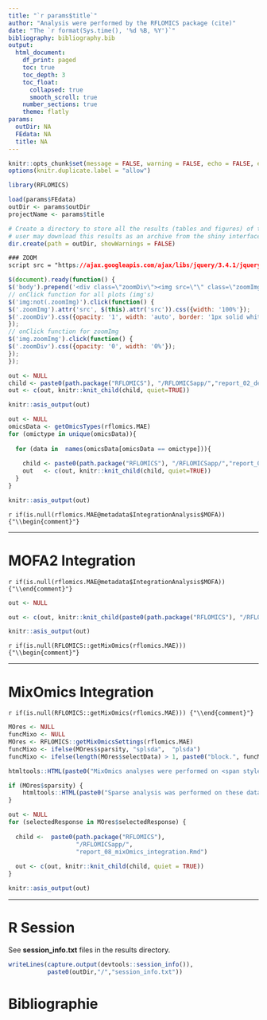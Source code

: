 ```yaml
---
title: "`r params$title`"
author: "Analysis were performed by the RFLOMICS package (cite)"
date: "The `r format(Sys.time(), '%d %B, %Y')`"
bibliography: bibliography.bib
output: 
  html_document:
    df_print: paged
    toc: true
    toc_depth: 3
    toc_float:
      collapsed: true
      smooth_scroll: true
    number_sections: true
    theme: flatly
params: 
  outDir: NA
  FEdata: NA
  title: NA
---
```



```r
knitr::opts_chunk$set(message = FALSE, warning = FALSE, echo = FALSE, error = TRUE)
options(knitr.duplicate.label = "allow")
```

```r

library(RFLOMICS)
```


```r

load(params$FEdata)
outDir <- params$outDir
projectName <- params$title

```

```r
# Create a directory to store all the results (tables and figures) of the project in a tmpdir
# user may download this results as an archive from the shiny interface
dir.create(path = outDir, showWarnings = FALSE)
```

<!-- enable to zoom by clicking on graphs in the report -->

```css
### ZOOM 
script src = "https://ajax.googleapis.com/ajax/libs/jquery/3.4.1/jquery.min.js"
```

```js
$(document).ready(function() {
$('body').prepend('<div class=\"zoomDiv\"><img src=\"\" class=\"zoomImg\"></div>');
// onClick function for all plots (img's)
$('img:not(.zoomImg)').click(function() {
$('.zoomImg').attr('src', $(this).attr('src')).css({width: '100%'});
$('.zoomDiv').css({opacity: '1', width: 'auto', border: '1px solid white', borderRadius: '5px', position: 'fixed', top: '50%', left: '50%', marginRight: '-50%', transform: 'translate(-50%, -50%)', boxShadow: '0px 0px 50px #888888', zIndex: '50', overflow: 'auto', maxHeight: '100%'});
});
// onClick function for zoomImg
$('img.zoomImg').click(function() {
$('.zoomDiv').css({opacity: '0', width: '0%'}); 
});
});
```

<!-- Experimental design -->

```r

out <- NULL
child <- paste0(path.package("RFLOMICS"), "/RFLOMICSapp/","report_02_design.Rmd")
out <- c(out, knitr::knit_child(child, quiet=TRUE))  

knitr::asis_output(out)

```

<!-- single omics analysis -->

```r

out <- NULL
omicsData <- getOmicsTypes(rflomics.MAE)
for (omictype in unique(omicsData)){ 
  
  for (data in  names(omicsData[omicsData == omictype])){
    
    child <- paste0(path.package("RFLOMICS"), "/RFLOMICSapp/","report_01_omics.Rmd") 
    out   <- c(out, knitr::knit_child(child, quiet=TRUE))  
  }
}

knitr::asis_output(out)

```

<!-- data integration  -->

<!-- ## with MOFA -->

`r if(is.null(rflomics.MAE@metadata$IntegrationAnalysis$MOFA)) {"\\begin{comment}"}`

---

# MOFA2 Integration

`r if(is.null(rflomics.MAE@metadata$IntegrationAnalysis$MOFA)) {"\\end{comment}"}`

```r

out <- NULL

out <- c(out, knitr::knit_child(paste0(path.package("RFLOMICS"), "/RFLOMICSapp/","report_07_MOFA2_integration.Rmd"), quiet=TRUE))

knitr::asis_output(out)

```

<!-- ## with MixOmics -->

`r if(is.null(RFLOMICS::getMixOmics(rflomics.MAE))) {"\\begin{comment}"}`

---

# MixOmics Integration

`r if(is.null(RFLOMICS::getMixOmics(rflomics.MAE))) {"\\end{comment}"}`

```r
MOres <- NULL
funcMixo <- NULL
MOres <- RFLOMICS::getMixOmicsSettings(rflomics.MAE)
funcMixo <- ifelse(MOres$sparsity, "splsda",  "plsda")
funcMixo <- ifelse(length(MOres$selectData) > 1, paste0("block.", funcMixo), funcMixo)
```

```r

htmltools::HTML(paste0("MixOmics analyses were performed on <span style=\"color:blue\">",  paste(MOres$selectData, collapse = ", "), "</span> datatables with function  <span style=\"color:DarkOrchid\">", funcMixo, "</span> applied on each selected response variable (<span style=\"color:blue\">", paste(MOres$selectedResponse, collapse = ", "), "</span>). Option <span style=\"color:blue\"> scale views </span> was set to",  MOres$scale_views, "."))

if (MOres$sparsity) {
    htmltools::HTML(paste0("Sparse analysis was performed on these data with <span style=\"color:blue\">",  MOres$cases_to_try, "</span> sets of features tested for each datatable."))
}

out <- NULL
for (selectedResponse in MOres$selectedResponse) { 
  
  child <-  paste0(path.package("RFLOMICS"), 
                   "/RFLOMICSapp/",
                   "report_08_mixOmics_integration.Rmd") 
  
  out <- c(out, knitr::knit_child(child, quiet = TRUE))  
}

knitr::asis_output(out)

```

---

# R Session

See **session_info.txt** files in the results directory.

```r
writeLines(capture.output(devtools::session_info()),  
           paste0(outDir,"/","session_info.txt"))
```


# Bibliographie

<div id="refs"></div>


